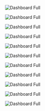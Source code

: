 <img
  className="block dark:block"
  src="/images/dashboard/full.jpg"
  alt="Dashboard Full"
/>  

<img
  className="block dark:block"
  src="/images/dashboard/time-range.jpg"
  alt="Dashboard Full"
/> 

<img
  className="block dark:block"
  src="/images/dashboard/db-instances.jpg"
  alt="Dashboard Full"
/> 

<img
  className="block dark:block"
  src="/images/dashboard/user-activity.jpg"
  alt="Dashboard Full"
/> 

<img
  className="block dark:block"
  src="/images/dashboard/connection-health.jpg"
  alt="Dashboard Full"
/> 

<img
  className="block dark:block"
  src="/images/dashboard/query-avg.jpg"
  alt="Dashboard Full"
/> 

<img
  className="block dark:block"
  src="/images/dashboard/longest-query.jpg"
  alt="Dashboard Full"
/> 

<img
  className="block dark:block"
  src="/images/dashboard/deadlocks.jpg"
  alt="Dashboard Full"
/> 

<img
  className="block dark:block"
  src="/images/dashboard/query-throtteling.jpg"
  alt="Dashboard Full"
/> 

<img
  className="block dark:block"
  src="/images/dashboard/query-throtteling.jpg"
  alt="Dashboard Full"
/> 

<img
  className="block dark:block"
  src="/images/dashboard/query-throtteling.jpg"
  alt="Dashboard Full"
/> 